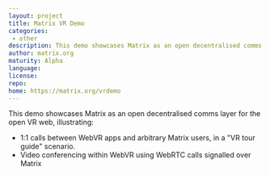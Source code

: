 ```yaml
---
layout: project
title: Matrix VR Demo
categories: 
 - other
description: This demo showcases Matrix as an open decentralised comms layer for the open VR web
author: matrix.org
maturity: Alpha
language: 
license: 
repo: 
home: https://matrix.org/vrdemo
---
```


This demo showcases Matrix as an open decentralised comms layer for the open VR web, illustrating:

* 1:1 calls between WebVR apps and arbitrary Matrix users, in a "VR tour guide" scenario.
* Video conferencing within WebVR using WebRTC calls signalled over Matrix
